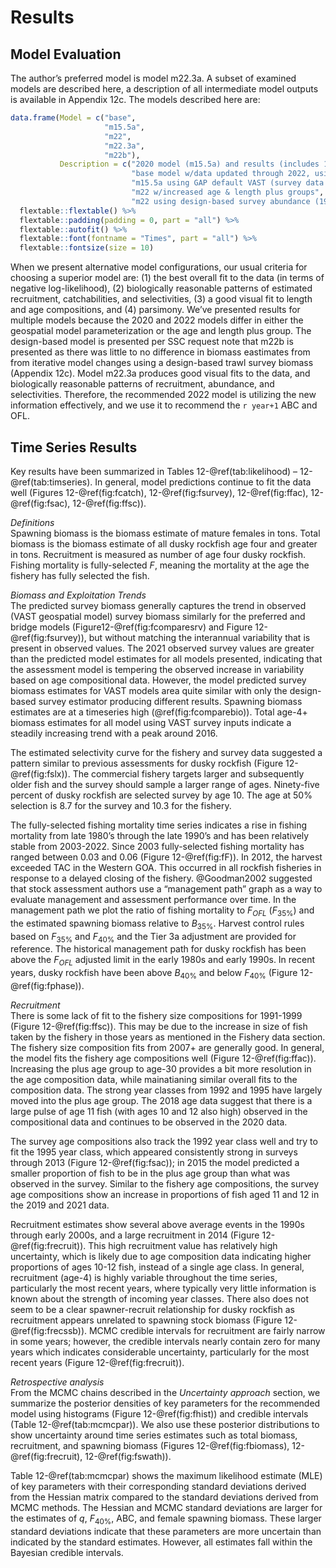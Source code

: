 # Results

## Model Evaluation

The author's preferred model is model m22.3a. 
A subset of examined models are described here, a description of all intermediate model outputs is available in Appendix 12c.
The models described here are:

```r
data.frame(Model = c("base", 
                     "m15.5a",
                     "m22",
                     "m22.3a",
                     "m22b"),
           Description = c("2020 model (m15.5a) and results (includes 1980s survey data)",
                           "base model w/data updated through 2022, using GAP default VAST",
                           "m15.5a using GAP default VAST (survey data 1990+)",
                           "m22 w/increased age & length plus groups",
                           "m22 using design-based survey abundance (1990+)")) %>% 
  flextable::flextable() %>% 
  flextable::padding(padding = 0, part = "all") %>% 
  flextable::autofit() %>% 
  flextable::font(fontname = "Times", part = "all") %>% 
  flextable::fontsize(size = 10)  
```

When we present alternative model configurations, our usual criteria for choosing a superior model are: (1) the best overall fit to the data (in terms of negative log-likelihood), (2) biologically reasonable patterns of estimated recruitment, catchabilities, and selectivities, (3) a good visual fit to length and age compositions, and (4) parsimony. 
We've presented results for multiple models because the 2020 and 2022 models differ in either the geospatial model parameterization or the age and length plus group. 
The design-based model is presented per SSC request note that m22b is presented as there was little to no difference in biomass eastimates from from iterative model changes using a design-based trawl survey biomass (Appendix 12c).
Model m22.3a produces good visual fits to the data, and biologically reasonable patterns of recruitment, abundance, and selectivities. 
Therefore, the recommended 2022 model is utilizing the new information effectively, and we use it to recommend the `r year+1` ABC and OFL.

## Time Series Results

Key results have been summarized in Tables 12-\@ref(tab:likelihood) – 12-\@ref(tab:timseries). 
In general, model predictions continue to fit the data well (Figures 12-\@ref(fig:fcatch), 12-\@ref(fig:fsurvey), 12-\@ref(fig:ffac), 12-\@ref(fig:fsac), 12-\@ref(fig:ffsc)).

*Definitions*  
Spawning biomass is the biomass estimate of mature females in tons. 
Total biomass is the biomass estimate of all dusky rockfish age four and greater in tons. 
Recruitment is measured as number of age four dusky rockfish. 
Fishing mortality is fully-selected *F*, meaning the mortality at the age the fishery has fully selected the fish.

*Biomass and Exploitation Trends*  
The predicted survey biomass generally captures the trend in observed (VAST geospatial model) survey biomass similarly for the preferred and bridge models (Figure12-\@ref(fig:fcomparesrv) and Figure 12-\@ref(fig:fsurvey)), but without matching the interannual variability that is present in observed values. 
The 2021 observed survey values are greater than the predicted model estimates for all models presented, indicating that the assessment model is tempering the observed increase in variability based on age compositional data.
However, the model predicted survey biomass estimates for VAST models area quite similar with only the design-based survey estimator producing different results. Spawning biomass estimates are at a timeseries high (\@ref(fig:fcomparebio)). 
Total age-4+ biomass estimates for all model using VAST survey inputs indicate a steadily increasing trend with a peak around 2016.

The estimated selectivity curve for the fishery and survey data suggested a pattern similar to previous assessments for dusky rockfish (Figure 12-\@ref(fig:fslx)). 
The commercial fishery targets larger and subsequently older fish and the survey should sample a larger range of ages. 
Ninety-five percent of dusky rockfish are selected survey by age 10. 
The age at 50% selection is 8.7 for the survey and 10.3 for the fishery.

The fully-selected fishing mortality time series indicates a rise in fishing mortality from late 1980’s through the late 1990’s and has been relatively stable from 2003-2022. 
Since 2003 fully-selected fishing mortality has ranged between 0.03 and 0.06 (Figure 12-\@ref(fig:fF)). 
In 2012, the harvest exceeded TAC in the Western GOA. 
This occurred in all rockfish fisheries in response to a delayed closing of the fishery. 
@Goodman2002 suggested that stock assessment authors use a “management path” graph as a way to evaluate management and assessment performance over time. 
In the management path we plot the ratio of fishing mortality to $F_{OFL}$ ($F_{35\%}$) and the estimated spawning biomass relative to $B_{35\%}$. 
Harvest control rules based on $F_{35\%}$ and $F_{40\%}$ and the Tier 3a adjustment are provided for reference. 
The historical management path for dusky rockfish has been above the $F_{OFL}$ adjusted limit in the early 1980s and early 1990s. 
In recent years, dusky rockfish have been above $B_{40\%}$ and below $F_{40\%}$ (Figure 12-\@ref(fig:fphase)).


*Recruitment*  
There is some lack of fit to the fishery size compositions for 1991-1999 (Figure 12-\@ref(fig:ffsc)). 
This may be due to the increase in size of fish taken by the fishery in those years as mentioned in the Fishery data section. 
The fishery size composition fits from 2007+ are generally good. 
In general, the model fits the fishery age compositions well (Figure 12-\@ref(fig:ffac)). 
Increasing the plus age group to age-30 provides a bit more resolution in the age composition data, while mainatianing similar overall fits to the composition data.
The strong year classes from 1992 and 1995 have largely moved into the plus age group. 
The 2018 age data suggest that there is a large pulse of age 11 fish (with ages 10 and 12 also high) observed in the compositional data and continues to be observed in the 2020 data.

The survey age compositions also track the 1992 year class well and try to fit the 1995 year class, which appeared consistently strong in surveys through 2013 (Figure 12-\@ref(fig:fsac)); in 2015 the model predicted a smaller proportion of fish to be in the plus age group than what was observed in the survey. 
Similar to the fishery age compositions, the survey age compositions show an increase in proportions of fish aged 11 and 12 in the 2019 and 2021 data. 

Recruitment estimates show several above average events in the 1990s through early 2000s, and a large recruitment in 2014 (Figure 12-\@ref(fig:frecruit)). 
This high recruitment value has relatively high uncertainty, which is likely due to age composition data indicating higher proportions of ages 10-12 fish, instead of a single age class. 
In general, recruitment (age-4) is highly variable throughout the time series, particularly the most recent years, where typically very little information is known about the strength of incoming year classes. 
There also does not seem to be a clear spawner-recruit relationship for dusky rockfish as recruitment appears unrelated to spawning stock biomass (Figure 12-\@ref(fig:frecssb)). 
MCMC credible intervals for recruitment are fairly narrow in some years; however, the credible intervals nearly contain zero for many years which indicates considerable uncertainty, particularly for the most recent years (Figure 12-\@ref(fig:frecruit)).


*Retrospective analysis*  
From the MCMC chains described in the *Uncertainty approach* section, we summarize the posterior densities of key parameters for the recommended model using histograms (Figure 12-\@ref(fig:fhist)) and credible intervals (Table 12-\@ref(tab:mcmcpar)). 
We also use these posterior distributions to show uncertainty around time series estimates such as total biomass, recruitment, and spawning biomass (Figures 12-\@ref(fig:fbiomass), 12-\@ref(fig:frecruit), 12-\@ref(fig:fswath)).

Table 12-\@ref(tab:mcmcpar) shows the maximum likelihood estimate (MLE) of key parameters with their corresponding standard deviations derived from the Hessian matrix compared to the standard deviations derived from MCMC methods. 
The Hessian and MCMC standard deviations are larger for the estimates of *q*, $F_{40\%}$, ABC, and female spawning biomass. 
These larger standard deviations indicate that these parameters are more uncertain than indicated by the standard estimates. 
However, all estimates fall within the Bayesian credible intervals.



